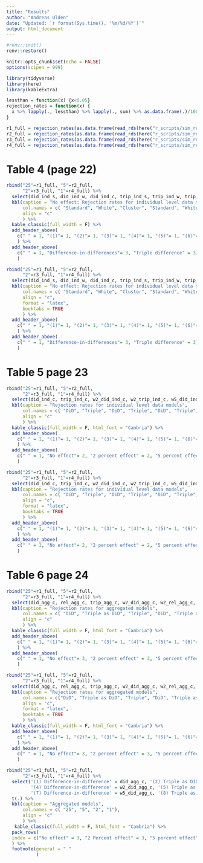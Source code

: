 ```yaml
---
title: "Results"
author: "Andreas Olden"
date: "Updated: `r format(Sys.time(), '%m/%d/%Y')`"
output: html_document
---
```


```r
#renv::init()
renv::restore()
```

```r
knitr::opts_chunk$set(echo = FALSE)
options(scipen = 999)
```

```r
library(tidyverse)
library(here)
library(kableExtra)
```

```r
lessthan = function(x) {x<0.05}
rejection_rates = function(x) {
  x %>% lapply(., lessthan) %>% lapply(., sum) %>% as.data.frame(.)/10000
}

r1_full = rejection_rates(as.data.frame(read_rds(here("r_scripts/sim_res", "sim_25.rds")) ))
r2_full = rejection_rates(as.data.frame(read_rds(here("r_scripts/sim_res", "sim_5.rds")) ))
r3_full = rejection_rates(as.data.frame(read_rds(here("r_scripts/sim_res", "sim_2.rds")) ))
r4_full = rejection_rates(as.data.frame(read_rds(here("r_scripts/sim_res", "sim_1.rds")) ))
```

# Table 4 (page 22)

```r
rbind("25"=r1_full, "5"=r2_full, 
      "2"=r3_full, "1"=r4_full) %>% 
  select(did_ind_s, did_ind_w, did_ind_c, trip_ind_s, trip_ind_w, trip_ind_c) %>%
  kbl(caption = "No effect: Rejection rates for individual level data models",
      col.names = c( "Standard", "White", "Cluster", "Standard", "White", "Cluster"),
      align = "c"
      ) %>%
  kable_classic(full_width = F) %>%
  add_header_above(
    c(" " = 1, "(1)"= 1, "(2)"= 1, "(3)"= 1, "(4)"= 1, "(5)"= 1, "(6)"= 1)
    ) %>%
  add_header_above(
    c(" " = 1, "Difference-in-differences"= 3, "Triple difference" = 3)
    )

```

```r
rbind("25"=r1_full, "5"=r2_full, 
      "2"=r3_full, "1"=r4_full) %>% 
  select(did_ind_s, did_ind_w, did_ind_c, trip_ind_s, trip_ind_w, trip_ind_c) %>% 
  kbl(caption = "No effect: Rejection rates for individual level data models",
      col.names = c( "Standard", "White", "Cluster", "Standard", "White", "Cluster"),
      align = "c",
      format = "latex", 
      booktabs = TRUE
      ) %>%
  add_header_above(
    c(" " = 1, "(1)"= 1, "(2)"= 1, "(3)"= 1, "(4)"= 1, "(5)"= 1, "(6)"= 1)
    ) %>%
  add_header_above(
    c(" " = 1, "Difference-in-differences"= 3, "Triple difference" = 3)
    ) 
```

# Table 5 page 23

```r
rbind("25"=r1_full, "5"=r2_full, 
      "2"=r3_full, "1"=r4_full) %>% 
  select(did_ind_c, trip_ind_c, w2_did_ind_c, w2_trip_ind_c, w5_did_ind_c, w5_trip_ind_c) %>%
  kbl(caption = "Rejection rates for individual level data models",
      col.names = c( "DiD", "Triple", "DiD", "Triple", "DiD", "Triple"),
      align = "c"
      ) %>%
  kable_classic(full_width = F, html_font = "Cambria") %>%
  add_header_above(
    c(" " = 1, "(1)"= 1, "(2)"= 1, "(3)"= 1, "(4)"= 1, "(5)"= 1, "(6)"= 1)
    ) %>%
  add_header_above(
    c(" " = 1, "No effect"= 2, "2 percent effect" = 2, "5 percent effect" = 2)
    )


```

```r
rbind("25"=r1_full, "5"=r2_full, 
      "2"=r3_full, "1"=r4_full) %>% 
  select(did_ind_c, trip_ind_c, w2_did_ind_c, w2_trip_ind_c, w5_did_ind_c, w5_trip_ind_c) %>%
  kbl(caption = "Rejection rates for individual level data models",
      col.names = c( "DiD", "Triple", "DiD", "Triple", "DiD", "Triple"),
      align = "c",
      format = "latex", 
      booktabs = TRUE
      ) %>%
  add_header_above(
    c(" " = 1, "(1)"= 1, "(2)"= 1, "(3)"= 1, "(4)"= 1, "(5)"= 1, "(6)"= 1)
    ) %>%
  add_header_above(
    c(" " = 1, "No effect"= 2, "2 percent effect" = 2, "5 percent effect" = 2)
    )
```

# Table 6 page 24

```r
rbind("25"=r1_full, "5"=r2_full, 
      "2"=r3_full, "1"=r4_full) %>% 
  select(did_agg_c, rel_agg_c, trip_agg_c, w2_did_agg_c, w2_rel_agg_c, w2_trip_agg_c, w5_did_agg_c, w5_rel_agg_c, w5_trip_agg_c) %>%
  kbl(caption = "Rejection rates for aggregated models",
      col.names = c( "DiD", "Triple as DiD", "Triple", "DiD", "Triple as DiD", "Triple",  "DiD", "Triple as DiD", "Triple"),
      align = "c"
      ) %>%
  kable_classic(full_width = F, html_font = "Cambria") %>%
  add_header_above(
    c(" " = 1, "(1)"= 1, "(2)"= 1, "(3)"= 1, "(4)"= 1, "(5)"= 1, "(6)"= 1, "(7)"= 1, "(8)"= 1, "(9)"= 1)
    ) %>%
  add_header_above(
    c(" " = 1, "No effect"= 3, "2 percent effect" = 3, "5 percent effect" = 3)
    ) 
```
```r
rbind("25"=r1_full, "5"=r2_full, 
      "2"=r3_full, "1"=r4_full) %>% 
  select(did_agg_c, rel_agg_c, trip_agg_c, w2_did_agg_c, w2_rel_agg_c, w2_trip_agg_c, w5_did_agg_c, w5_rel_agg_c, w5_trip_agg_c) %>%
  kbl(caption = "Rejection rates for aggregated models",
      col.names = c("DiD", "Triple as DiD", "Triple", "DiD", "Triple as DiD", "Triple",  "DiD", "Triple as DiD", "Triple"),
      align = "c",
      format = "latex", 
      booktabs = TRUE
      ) %>%
  kable_classic(full_width = F, html_font = "Cambria") %>%
  add_header_above(
    c(" " = 1, "(1)"= 1, "(2)"= 1, "(3)"= 1, "(4)"= 1, "(5)"= 1, "(6)"= 1, "(7)"= 1, "(8)"= 1, "(9)"= 1)
    ) %>%
  add_header_above(
    c(" " = 1, "No effect"= 3, "2 percent effect" = 3, "5 percent effect" = 3)
    ) 


```

```r
rbind("25"=r1_full, "5"=r2_full, 
      "2"=r3_full, "1"=r4_full) %>% 
  select('(1) Difference-in-difference' = did_agg_c, '(2) Triple as DID' = rel_agg_c, '(3) Triple difference' = trip_agg_c, 
         '(4) Difference-in-difference' = w2_did_agg_c, '(5) Triple as DID' = w2_rel_agg_c, '(6) Triple difference' = w2_trip_agg_c,
         '(7) Difference-in-difference' = w5_did_agg_c, '(8) Triple as DID' = w5_rel_agg_c, '(9) Triple difference' = w5_trip_agg_c) %>%
  t(.) %>%
  kbl(caption = "Aggregated models",
      col.names = c( "25", "5", "2", "1"),
      align = "c"
      ) %>%
   kable_classic(full_width = F, html_font = "Cambria") %>%
  pack_rows(
  index = c("No effect" = 3, "2 Percent effect" = 3, "5 percent effect" = 3)
  ) %>%
  footnote(general = " "
           )
```
